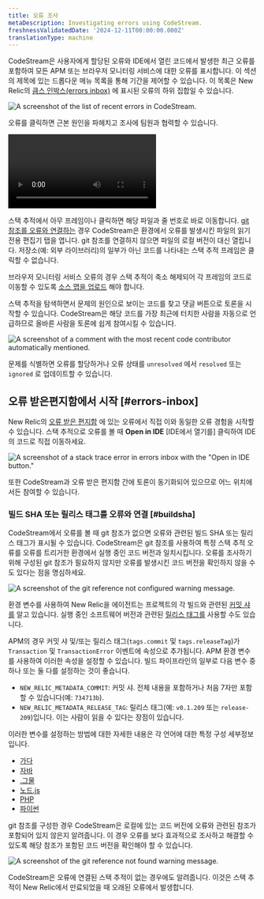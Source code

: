 ```yaml
---
title: 오류 조사
metaDescription: Investigating errors using CodeStream.
freshnessValidatedDate: '2024-12-11T00:00:00.000Z'
translationType: machine
---
```







CodeStream은 사용자에게 할당된 오류와 IDE에서 열린 코드에서 발생한 최근 오류를 포함하여 모든 APM 또는 브라우저 모니터링 서비스에 대한 오류를 표시합니다. 이 섹션의 제목에 있는 드롭다운 메뉴 목록을 통해 기간을 제어할 수 있습니다. 이 목록은 New Relic의 [큼스 인박스(errors inbox)](/docs/errors-inbox/errors-inbox/) 에 표시된 오류의 하위 집합일 수 있습니다.

<img
  title="The list of recent errors in CodeStream."
  alt="A screenshot of the list of recent errors in CodeStream."
  src={codestreamErrorsList}
/>

오류를 클릭하면 근본 원인을 파헤치고 조사에 팀원과 협력할 수 있습니다.

<Video
  type="wistia"
  id="l65l4cqqhd"
/>

스택 추적에서 아무 프레임이나 클릭하면 해당 파일과 줄 번호로 바로 이동합니다. [git 참조를 오류와 연결하는](#buildsha) 경우 CodeStream은 환경에서 오류를 발생시킨 파일의 읽기 전용 편집기 탭을 엽니다. git 참조를 연결하지 않으면 파일의 로컬 버전이 대신 열립니다. 저장소(예: 외부 라이브러리)의 일부가 아닌 코드를 나타내는 스택 추적 프레임은 클릭할 수 없습니다.

브라우저 모니터링 서비스 오류의 경우 스택 추적이 축소 해제되어 각 프레임의 코드로 이동할 수 있도록 [소스 맵을 업로드](docs/browser/browser-monitoring/browser-pro-features/upload-source-maps-un-minify-js-errors/) 해야 합니다.

스택 추적을 탐색하면서 문제의 원인으로 보이는 코드를 찾고 댓글 버튼으로 토론을 시작할 수 있습니다. CodeStream은 해당 코드를 가장 최근에 터치한 사람을 자동으로 언급하므로 올바른 사람을 토론에 쉽게 참여시킬 수 있습니다.

<img
  title="A comment with the most recent code contributor automatically mentioned."
  alt="A screenshot of a comment with the most recent code contributor automatically mentioned."
  src={codestreamErrorComment}
/>

문제를 식별하면 오류를 할당하거나 오류 상태를 `unresolved` 에서 `resolved` 또는 `ignored` 로 업데이트할 수 있습니다.

## 오류 받은편지함에서 시작 [#errors-inbox]

New Relic의 [오류 받은 편지함](/docs/errors-inbox/errors-inbox/) 에 있는 오류에서 직접 이와 동일한 오류 경험을 시작할 수 있습니다. 스택 추적으로 오류를 볼 때 **Open in IDE** \[IDE에서 열기를] 클릭하여 IDE의 코드로 직접 이동하세요.

<img
  title="A stack trace error in errors inbox with the &quot;Open in IDE button"
  alt="A screenshot of a stack trace error in errors inbox with the &quot;Open in IDE button.&quot;"
  src={errorsinboxOpeninIdeCodestream}
/>

또한 CodeStream과 오류 받은 편지함 간에 토론이 동기화되어 있으므로 어느 위치에서든 참여할 수 있습니다.

### 빌드 SHA 또는 릴리스 태그를 오류와 연결 [#buildsha]

CodeStream에서 오류를 볼 때 git 참조가 없으면 오류와 관련된 빌드 SHA 또는 릴리스 태그가 표시될 수 있습니다. CodeStream은 git 참조를 사용하여 특정 스택 추적 오류를 오류를 트리거한 환경에서 실행 중인 코드 버전과 일치시킵니다. 오류를 조사하기 위해 구성된 git 참조가 필요하지 않지만 오류를 발생시킨 코드 버전을 확인하지 않을 수도 있다는 점을 명심하세요.

<img
  title="The git reference not configured warning message."
  alt="A screenshot of the git reference not configured warning message."
  src={codestreamBuildShaNotConfigured}
/>

환경 변수를 사용하여 New Relic을 <InlinePopover type="apm"/>에이전트는 프로젝트의 각 빌드와 관련된 [커밋 샤를](https://git-scm.com/book/en/v2/Git-Tools-Revision-Selection) 알고 있습니다. 실행 중인 소프트웨어 버전과 관련된 [릴리스 태그를](https://git-scm.com/book/en/v2/Git-Basics-Tagging) 사용할 수도 있습니다.

APM의 경우 커밋 샤 및/또는 릴리스 태그(`tags.commit` 및 `tags.releaseTag`)가 `Transaction` 및 `TransactionError` 이벤트에 속성으로 추가됩니다. APM 환경 변수를 사용하여 이러한 속성을 설정할 수 있습니다. 빌드 파이프라인의 일부로 다음 변수 중 하나 또는 둘 다를 설정하는 것이 좋습니다.

* `NEW_RELIC_METADATA_COMMIT`: 커밋 샤. 전체 내용을 포함하거나 처음 7자만 포함할 수 있습니다(예: `734713b`).
* `NEW_RELIC_METADATA_RELEASE_TAG`: 릴리스 태그(예: `v0.1.209` 또는 `release-209`)입니다. 이는 사람이 읽을 수 있다는 장점이 있습니다.

이러한 변수를 설정하는 방법에 대한 자세한 내용은 각 언어에 대한 특정 구성 세부정보입니다.

* [가다](/docs/agents/go-agent/configuration/go-agent-configuration/)
* [자바](/docs/agents/java-agent/configuration/java-agent-configuration-config-file/)
* [.그물](/docs/agents/net-agent/configuration/net-agent-configuration/)
* [노드.js](/docs/agents/nodejs-agent/installation-configuration/nodejs-agent-configuration/)
* [PHP](/docs/agents/php-agent/configuration/php-agent-configuration/)
* [파이썬](/docs/agents/python-agent/configuration/python-agent-configuration/)

git 참조를 구성한 경우 CodeStream은 로컬에 있는 코드 버전에 오류와 관련된 참조가 포함되어 있지 않은지 알려줍니다. 이 경우 오류를 보다 효과적으로 조사하고 해결할 수 있도록 해당 참조가 포함된 코드 버전을 확인해야 할 수 있습니다.

<img
  title="The git reference not found warning message."
  alt="A screenshot of the git reference not found warning message."
  src={codestreamBuildShaNotFound}
/>

CodeStream은 오류에 연결된 스택 추적이 없는 경우에도 알려줍니다. 이것은 스택 추적이 New Relic에서 만료되었을 때 오래된 오류에서 발생합니다.